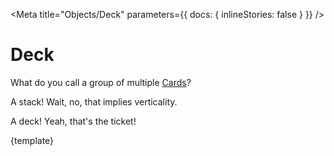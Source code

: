 
<Meta title="Objects/Deck" parameters={{ docs: { inlineStories: false } }} />

# Deck

What do you call a group of multiple [Cards](/?path=/docs/components-card--content-blocks)?

A stack! Wait, no, that implies verticality.

A deck! Yeah, that's the ticket!

<Canvas>
  <Story name="WIP">{template}</Story>
</Canvas>
